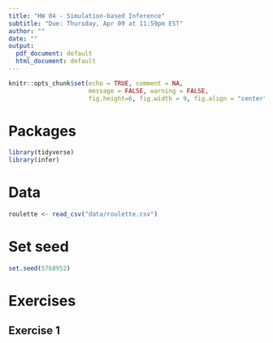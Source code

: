 ```yaml
---
title: "HW 04 - Simulation-based Inference"
subtitle: "Due: Thursday, Apr 09 at 11:59pm EST"
author: ""
date: ""
output:
  pdf_document: default
  html_document: default
---
```


```r
knitr::opts_chunk$set(echo = TRUE, comment = NA, 
                      message = FALSE, warning = FALSE,
                      fig.height=6, fig.width = 9, fig.align = "center")
```

# Packages

```r
library(tidyverse)
library(infer)
```

# Data

```r
roulette <- read_csv("data/roulette.csv")
```

# Set seed

```r
set.seed(5768952)
```

# Exercises

## Exercise 1


